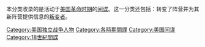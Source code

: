 本分类收录的是活动于[[美国革命|美国革命]][[历史分期|时期]]的[[间谍|间谍]]。这一分类还包括：转变了阵营并为其新阵营提供信息的[[叛国|叛变者]]。
[[Category:美国独立战争人物|Category:美国独立战争人物]]
[[Category:各時期間諜|Category:各時期間諜]]
[[Category:美国间谍|Category:美国间谍]]
[[Category:18世紀間諜‎|Category:18世紀間諜‎]]